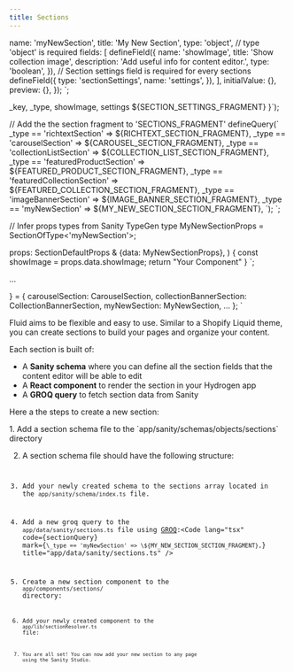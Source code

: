 ```yaml
---
title: Sections
---
```




  name: 'myNewSection',
  title: 'My New Section',
  type: 'object', // type 'object' is required
  fields: [
    defineField({
      name: 'showImage',
      title: 'Show collection image',
      description: 'Add useful info for content editor.',
      type: 'boolean',
    }),
    // Section settings field is required for every sections
    defineField({
      type: 'sectionSettings',
      name: 'settings',
    }),
  ],
  initialValue: {},
  preview: {},
});
`;

  _key,
  _type,
  showImage,
  settings \${SECTION_SETTINGS_FRAGMENT}
}\`);

// Add the the section fragment to 'SECTIONS_FRAGMENT'
  defineQuery(\`
    \_type == 'richtextSection' => \${RICHTEXT_SECTION_FRAGMENT},
    \_type == 'carouselSection' => \${CAROUSEL_SECTION_FRAGMENT},
    \_type == 'collectionListSection' => \${COLLECTION_LIST_SECTION_FRAGMENT},
    \_type == 'featuredProductSection' => \${FEATURED_PRODUCT_SECTION_FRAGMENT},
    \_type == 'featuredCollectionSection' => \${FEATURED_COLLECTION_SECTION_FRAGMENT},
    \_type == 'imageBannerSection' => \${IMAGE_BANNER_SECTION_FRAGMENT},
    \_type == 'myNewSection' => \${MY_NEW_SECTION_SECTION_FRAGMENT},
  \`);
`;


// Infer props types from Sanity TypeGen
type MyNewSectionProps = SectionOfType<'myNewSection'>;

  props: SectionDefaultProps & {data: MyNewSectionProps},
) {
  const showImage = props.data.showImage;
  return "Your Component"
}
`;

...


  [key: string]: React.FC<any>;
} = {
  carouselSection: CarouselSection,
  collectionBannerSection: CollectionBannerSection,
  myNewSection: MyNewSection,
  ...
};
`

Fluid aims to be flexible and easy to use.
Similar to a Shopify Liquid theme, you can create sections to build your pages and organize your content.

Each section is built of:

- A **Sanity schema** where you can define all the section fields that the content editor will be able to edit
- A **React component** to render the section in your Hydrogen app
- A **GROQ query** to fetch section data from Sanity

Here a the steps to create a new section:

<Steps>
1. Add a section schema file to the `app/sanity/schemas/objects/sections`
directory

2. A section schema file should have the following structure\:<Code lang="tsx" code={sectionSchema} title="app/sanity/schemas/objects/sections/my-new-section.ts" />

3. Add your newly created schema to the sections array located in the `app/sanity/schema/index.ts` file.

4. Add a new groq query to the `app/data/sanity/sections.ts` file using [GROQ](https://www.sanity.io/docs/groq)\:<Code lang="tsx" code={sectionQuery} mark={`\_type == 'myNewSection' => \${MY_NEW_SECTION_SECTION_FRAGMENT},`} title="app/data/sanity/sections.ts" />

5. Create a new section component to the `app/components/sections/` directory\:<Code lang="tsx" code={sectionComponent} title="app/components/sections/my-new-section.tsx" />

6. Add your newly created component to the `app/lib/sectionResolver.ts` file\:<Code lang="tsx" code={sectionResolver} title="app/lib/section-sesolver.ts" />

7. You are all set! You can now add your new section to any page using the Sanity Studio.

</Steps>
